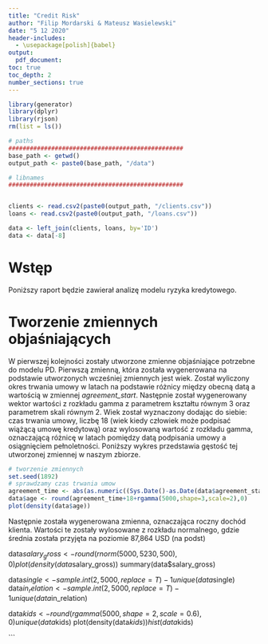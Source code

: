 ```yaml
---
title: "Credit Risk"
author: "Filip Mordarski & Mateusz Wasielewski"
date: "5 12 2020"
header-includes:
  - \usepackage[polish]{babel}
output: 
  pdf_document:
toc: true
toc_depth: 2
number_sections: true
---
```


```r

library(generator)
library(dplyr)
library(rjson)
rm(list = ls())

# paths
#################################################
base_path <- getwd()
output_path <- paste0(base_path, "/data")

# libnames
#################################################


clients <- read.csv2(paste0(output_path, "/clients.csv"))
loans <- read.csv2(paste0(output_path, "/loans.csv"))

data <- left_join(clients, loans, by='ID')
data <- data[-8]
```

# Wstęp

Poniższy raport będzie zawierał analizę modelu ryzyka kredytowego.

# Tworzenie zmiennych objaśniających

W pierwszej kolejności zostały utworzone zmienne objaśniające potrzebne do modelu PD. Pierwszą zmienną, która została wygenerowana na podstawie utworzonych wcześniej zmiennych jest wiek. Został wyliczony okres trwania umowy w latach na podstawie różnicy między obecną datą a wartością w zmiennej *agreement_start*. Następnie został wygenerowany wektor wartości z rozkładu gamma z parametrem kształtu równym 3 oraz parametrem skali równym 2. Wiek został wyznaczony dodając do siebie: czas trwania umowy, liczbę 18 (wiek kiedy człowiek może podpisać wiążącą umowę kredytową) oraz wylosowaną wartość z rozkładu gamma, oznaczającą różnicę w latach pomiędzy datą podpisania umowy a osiągnięciem pełnoletności. Poniższy wykres przedstawia gęstość tej utworzonej zmiennej w naszym zbiorze.

```r
# tworzenie zmiennych
set.seed(1892)
# sprawdzamy czas trwania umow
agreement_time <- abs(as.numeric((Sys.Date()-as.Date(data$agreement_start))/365))
data$age <- round(agreement_time+18+rgamma(5000,shape=3,scale=2),0)
plot(density(data$age))
```

Następnie została wygenerowana zmienna, oznaczająca roczny dochód klienta. Wartości te zostały wylosowane z rozkładu normalnego, gdzie średnia została przyjęta na poziomie 87,864 USD (na podst)

data$salary_gross <- round(rnorm(5000,5230,500),0)
plot(density(data$salary_gross))
summary(data$salary_gross)

data$single <- sample.int(2,5000,replace = T)-1
unique(data$single)
data$in_relation <- sample.int(2,5000,replace = T)-1
unique(data$in_relation)

data$kids <- round(rgamma(5000,shape=2,scale=0.6),0)
unique(data$kids)
plot(density(data$kids))
hist(data$kids)

```
